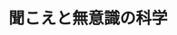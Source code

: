 ﻿---
title: "聞こえと無意識の科学"
category: "情報理工学院"
vol: "79"
interviewee: "柏野 牧夫"
url: ""
tags: []
pdf: "79-3-kashino.pdf"
career: ""
preface: "先生は人間の脳の無意識的な情報処理のメカニズムを明らかにしようとしている。特に聴覚について、 錯覚を利用することでどのようにして主観的な聴こえというものが形成されるのか追究している。また先 生は音楽を聴いたときの心地よさや魅力の形成についても、数理科学・神経生理情報理工学院的なアプローチからモ デルを立てて解析を進めている。"
---

